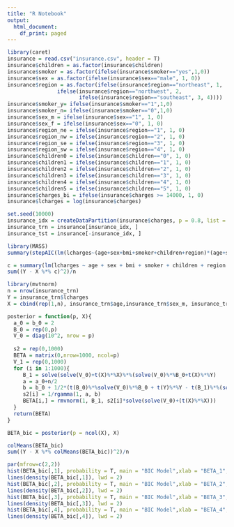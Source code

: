 ```yaml
---
title: "R Notebook"
output:
  html_document:
    df_print: paged
---
```


```r
library(caret)
insurance = read.csv("insurance.csv", header = T)
insurance$children = as.factor(insurance$children)
insurance$smoker = as.factor(ifelse(insurance$smoker=="yes",1,0))
insurance$sex = as.factor(ifelse(insurance$sex=="male", 1, 0))
insurance$region = as.factor(ifelse(insurance$region=="northeast", 1, 
                ifelse(insurance$region=="northwest", 2, 
                       ifelse(insurance$region=="southeast", 3, 4))))
insurance$smoker_y= ifelse(insurance$smoker=="1",1,0)
insurance$smoker_n= ifelse(insurance$smoker=="0",1,0)
insurance$sex_m = ifelse(insurance$sex=="1", 1, 0)
insurance$sex_f = ifelse(insurance$sex=="0", 1, 0)
insurance$region_ne = ifelse(insurance$region=="1", 1, 0)
insurance$region_nw = ifelse(insurance$region=="2", 1, 0)
insurance$region_se = ifelse(insurance$region=="3", 1, 0)
insurance$region_sw = ifelse(insurance$region=="4", 1, 0)
insurance$children0 = ifelse(insurance$children=="0", 1, 0)
insurance$children1 = ifelse(insurance$children=="1", 1, 0)
insurance$children2 = ifelse(insurance$children=="2", 1, 0)
insurance$children3 = ifelse(insurance$children=="3", 1, 0)
insurance$children4 = ifelse(insurance$children=="4", 1, 0)
insurance$children5 = ifelse(insurance$children=="5", 1, 0)
insurance$charges_bi = ifelse(insurance$charges >= 14000, 1, 0)
insurance$lcharges = log(insurance$charges)

set.seed(10000)
insurance_idx = createDataPartition(insurance$charges, p = 0.8, list = FALSE)
insurance_trn = insurance[insurance_idx, ]
insurance_tst = insurance[-insurance_idx, ]
```

```r
library(MASS)
summary(stepAIC(lm(lcharges~(age+sex+bmi+smoker+children+region)*(age+sex+bmi+smoker+children+region), data=insurance_trn), k = log(nrow(insurance_trn)), direction = "backward", trace = F))

c = summary(lm(lcharges ~ age + sex + bmi + smoker + children + region + age*smoker + age*children + bmi*smoker, data = insurance_trn))$coef[,1]
sum((Y - X %*% c)^2)/n
```

```r
library(mvtnorm)
n = nrow(insurance_trn)
Y = insurance_trn$lcharges
X = cbind(rep(1,n), insurance_trn$age,insurance_trn$sex_m, insurance_trn$bmi, insurance_trn$smoker_y, insurance_trn$children1, insurance_trn$children2, insurance_trn$children3, insurance_trn$children4, insurance_trn$children5, insurance_trn$region_nw, insurance_trn$region_se, insurance_trn$region_sw, insurance_trn$age*insurance_trn$smoker_y, insurance_trn$age*insurance_trn$children1, insurance_trn$age*insurance_trn$children2, insurance_trn$age*insurance_trn$children3, insurance_trn$age*insurance_trn$children4, insurance_trn$age*insurance_trn$children5, insurance_trn$bmi*insurance_trn$smoker_y)
```

```r
posterior = function(p, X){
  a_0 = b_0 = 2
  B_0 = rep(0,p)
  V_0 = diag(10^2, nrow = p)
  
  s2 = rep(0,1000)
  BETA = matrix(0,nrow=1000, ncol=p)
  V_1 = rep(0,1000)
  for (i in 1:1000){
     B_1 = solve(solve(V_0)+t(X)%*%X)%*%(solve(V_0)%*%B_0+t(X)%*%Y)
     a = a_0+n/2
     b = b_0 + 1/2*(t(B_0)%*%solve(V_0)%*%B_0 + t(Y)%*%Y - t(B_1)%*%(solve(V_0)+(t(X)%*%X))%*%B_1)
     s2[i] = 1/rgamma(1, a, b)
     BETA[i,] = rmvnorm(1, B_1, s2[i]*solve(solve(V_0)+(t(X)%*%X)))
  }
  return(BETA)
}

BETA_bic = posterior(p = ncol(X), X)

colMeans(BETA_bic)
sum((Y - X %*% colMeans(BETA_bic))^2)/n

par(mfrow=c(2,2))
hist(BETA_bic[,1], probability = T, main = "BIC Model",xlab = "BETA_1", col = "orange")
lines(density(BETA_bic[,1]), lwd = 2)
hist(BETA_bic[,2], probability = T, main = "BIC Model",xlab = "BETA_2", col = "orange")
lines(density(BETA_bic[,2]), lwd = 2)
hist(BETA_bic[,3], probability = T, main = "BIC Model",xlab = "BETA_3", col = "orange")
lines(density(BETA_bic[,3]), lwd = 2)
hist(BETA_bic[,4], probability = T, main = "BIC Model",xlab = "BETA_4", col = "orange")
lines(density(BETA_bic[,4]), lwd = 2)
```
